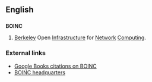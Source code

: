 ==English==
{{wikipedia}}

==={{initialism-old|en}}===
'''BOINC'''

# {{science|computing}} [[Berkeley]] Open [[infrastructure|Infrastructure]] for [[network|Network]] [[computing|Computing]].

===External links===
* [http://books.google.com/books?sourceid=navclient&ie=UTF-8&rlz=1T4DKUS_enUS240US241&q=BOINC&um=1&sa=N&tab=wp Google Books citations on BOINC]
* [http://boinc.berkeley.edu/ BOINC headquarters]